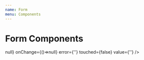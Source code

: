 ```yaml
---
name: Form
menu: Components
---
```


# Form Components


<form>
    <FormInput 
        type="number"
        label="Refund Amount"
        id="amount"
        placeholder="0.00"
        aria-describedby="currency"
        helpText="Refund amount cannot be more than the accounts total unapplied credit"
        onBlur={()=>null}
        onChange={()=>null}
        error={''}
        touched={false}
        value={''}
    />
    <FormSelect></FormSelect>
</form>

<Props of={HelpText} />
